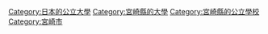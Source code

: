 {{catmore}}
[[Category:日本的公立大學|Category:日本的公立大學]]
[[Category:宮崎縣的大學|Category:宮崎縣的大學]]
[[Category:宮崎縣的公立學校|Category:宮崎縣的公立學校]]
[[Category:宮崎市|Category:宮崎市]]